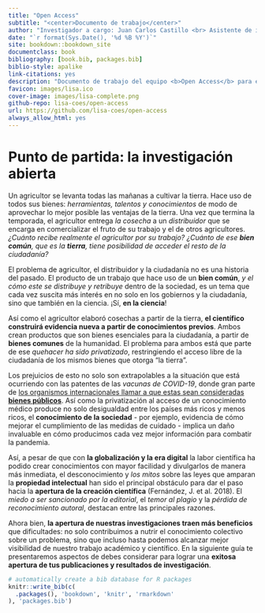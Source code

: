 ```yaml
--- 
title: "Open Access"
subtitle: "<center>Documento de trabajo</center>"
author: "Investigador a cargo: Juan Carlos Castillo <br> Asistente de investigación: Valentina Andrade <br> Pasante: Vanessa Leyton"
date: "`r format(Sys.Date(), '%d %B %Y')`"
site: bookdown::bookdown_site
documentclass: book
bibliography: [book.bib, packages.bib]
biblio-style: apalike
link-citations: yes
description: "Documento de trabajo del equipo <b>Open Access</b> para el Laboratorio de Ciencia Social Abierta"
favicon: images/lisa.ico
cover-image: images/lisa-complete.png
github-repo: lisa-coes/open-access
url: https://github.com/lisa-coes/open-access
always_allow_html: yes
---
```


# Punto de partida: la investigación abierta {-}

Un agricultor se levanta todas las mañanas a cultivar la tierra.
Hace uso de todos sus bienes: *herramientas, talentos y conocimientos* de modo de  aprovechar lo mejor posible las ventajas de la tierra. Una vez que termina la temporada, el agricultor entrega *la cosecha* a un *distribuidor* que se encarga en comercializar el fruto de su trabajo y el de otros agricultores. *¿Cuánto recibe realmente el agricultor por su trabajo?* _¿Cuánto de ese **bien común**, que es la **tierra**, tiene posibilidad de acceder el resto de la ciudadanía?_

El problema de agricultor, el distribuidor y la ciudadanía no es una historia del pasado. El producto de un trabajo que hace uso de un **bien común**, *y el cómo este se distribuye y retribuye* dentro de la sociedad, es un tema que cada vez suscita más interés en no solo en los gobiernos y la ciudadanía, sino que también en la ciencia. ¡Sí, **en la ciencia**!

Así como el agricultor elaboró cosechas a partir de la tierra, **el científico construirá evidencia nueva a partir de conocimientos previos**. Ambos crean productos que son bienes esenciales para la ciudadanía, a partir de **bienes comunes** de la humanidad. El problema para ambos está que parte de ese *quehacer ha sido privatizado*, restringiendo el acceso libre de la ciudadanía de los mismos bienes que otorga "la tierra". 

Los prejuicios de esto no solo son extrapolables a la situación que está ocurriendo con las patentes de las *vacunas de COVID-19*, donde gran parte de [los organismos internacionales llamar a que estas sean consideradas **bienes públicos**](https://en.unesco.org/news/unesco-calls-covid-19-vaccines-be-considered-global-public-good). Así como la privatización al acceso de un conocimiento médico produce no solo desigualdad entre los países más ricos y menos ricos, el **conocimiento de la sociedad** - por ejemplo, evidencia de cómo mejorar el cumplimiento de las medidas de cuidado - implica un daño invaluable en cómo producimos cada vez mejor información para combatir la pandemia. 

Así, a pesar de que con **la globalización y la era digital** la labor científica ha podido crear conocimientos con mayor facilidad y divulgarlos de manera más inmediata, el desconocimiento y *los mitos* sobre las leyes que amparan la **propiedad intelectual** han sido el principal obstáculo para dar el paso hacia la **apertura de la creación científica** (Fernández, J. et al. 2018). El *miedo a ser sancionado por la editorial*, el *temor al plagio* y la *pérdida de reconocimiento autoral*, destacan entre las principales razones.

Ahora bien, **la apertura de nuestras investigaciones traen más beneficios** que dificultades: no solo contribuimos a nutrir el conocimiento colectivo sobre un problema, sino que incluso hasta podemos alcanzar mejor visibilidad de nuestro trabajo académico y científico. En la siguiente guía te presentaremos aspectos de debes considerar para lograr una **exitosa apertura de tus publicaciones y resultados de investigación**.


```r
# automatically create a bib database for R packages
knitr::write_bib(c(
  .packages(), 'bookdown', 'knitr', 'rmarkdown'
), 'packages.bib')
```
